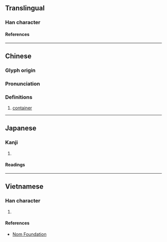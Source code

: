 {{character info/new}}
==Translingual==

===Han character===
{{Han char|rn=75|rad=木|as=05|sn=9|four=49950|canj=DFQ|ids=⿰木半}}

====References====
{{Han ref|kx=0518.130|dkj=14608|dj=0906.130|hdz=21188.050|uh=67C8}}

----

==Chinese==
{{zh-forms}}

===Glyph origin===
{{Han etym}}

===Pronunciation===
{{zh-pron
|m=bàn,pán
|c=bun6
|mc=y
|oc=y
|ma=
|cat=n
}}

===Definitions===
{{zh-hanzi}}

# [[container]]

----

==Japanese==

===Kanji===
{{ja-kanji|grade=|rs=木05}}

# {{defn|lang=ja|sort=木05}}

====Readings====
{{ja-readings
|on=はん, ばん
|kun=はち
}}

----

==Vietnamese==

===Han character===
{{vi-readings|rs=木05|reading=[[bạn]], [[bàn]]}}

# {{defn|lang=vi|sort=木05}}

====References====
* [http://nomfoundation.org/common/nom_details.php?codepoint=67c8 Nom Foundation]
